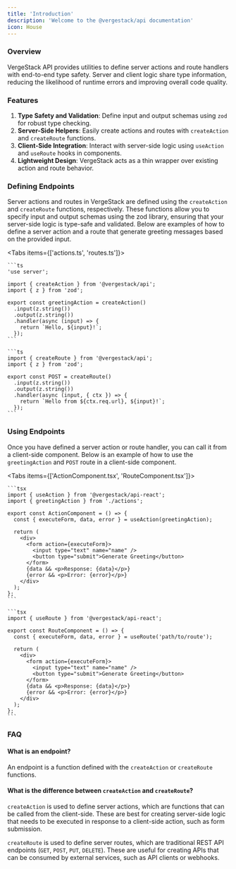 ```yaml
---
title: 'Introduction'
description: 'Welcome to the @vergestack/api documentation'
icon: House
---
```


### Overview

VergeStack API provides utilities to define server actions and route handlers with end-to-end type safety. Server and client logic share type information, reducing the likelihood of runtime errors and improving overall code quality.

### Features

1. **Type Safety and Validation**: Define input and output schemas using `zod` for robust type checking.
2. **Server-Side Helpers**: Easily create actions and routes with `createAction` and `createRoute` functions.
3. **Client-Side Integration**: Interact with server-side logic using `useAction` and `useRoute` hooks in components.
4. **Lightweight Design**: VergeStack acts as a thin wrapper over existing action and route behavior.

### Defining Endpoints

Server actions and routes in VergeStack are defined using the `createAction` and `createRoute` functions, respectively. These functions allow you to specify input and output schemas using the zod library, ensuring that your server-side logic is type-safe and validated. Below are examples of how to define a server action and a route that generate greeting messages based on the provided input.

<Tabs items={['actions.ts', 'routes.ts']}>
  <Tab value="actions.ts" label="actions.ts">

    ```ts
    'use server';

    import { createAction } from '@vergestack/api';
    import { z } from 'zod';

    export const greetingAction = createAction()
      .input(z.string())
      .output(z.string())
      .handler(async (input) => {
        return `Hello, ${input}!`;
      });
    ```

  </Tab>
  <Tab value="routes.ts" label="routes.ts">

    ```ts
    import { createRoute } from '@vergestack/api';
    import { z } from 'zod';

    export const POST = createRoute()
      .input(z.string())
      .output(z.string())
      .handler(async (input, { ctx }) => {
        return `Hello from ${ctx.req.url}, ${input}!`;
      });
    ```

  </Tab>
</Tabs>

### Using Endpoints

Once you have defined a server action or route handler, you can call it from a client-side component. Below is an example of how to use the `greetingAction` and `POST` route in a client-side component.

<Tabs items={['ActionComponent.tsx', 'RouteComponent.tsx']}>
  <Tab value="ActionComponent.tsx" label="ActionComponent.tsx">

    ```tsx
    import { useAction } from '@vergestack/api-react';
    import { greetingAction } from './actions';

    export const ActionComponent = () => {
      const { executeForm, data, error } = useAction(greetingAction);

      return (
        <div>
          <form action={executeForm}>
            <input type="text" name="name" />
            <button type="submit">Generate Greeting</button>
          </form>
          {data && <p>Response: {data}</p>}
          {error && <p>Error: {error}</p>}
        </div>
      );
    };
    ```

  </Tab>
  <Tab value="RouteComponent.tsx" label="RouteComponent.tsx">

    ```tsx
    import { useRoute } from '@vergestack/api-react';

    export const RouteComponent = () => {
      const { executeForm, data, error } = useRoute('path/to/route');

      return (
        <div>
          <form action={executeForm}>
            <input type="text" name="name" />
            <button type="submit">Generate Greeting</button>
          </form>
          {data && <p>Response: {data}</p>}
          {error && <p>Error: {error}</p>}
        </div>
      );
    };
    ```

  </Tab>
</Tabs>

### FAQ

#### What is an endpoint?

An endpoint is a function defined with the `createAction` or `createRoute` functions.

#### What is the difference between `createAction` and `createRoute`?

`createAction` is used to define server actions, which are functions that can be called from the client-side. These are best for creating server-side logic that needs to be executed in response to a client-side action, such as form submission.

`createRoute` is used to define server routes, which are traditional REST API endpoints (`GET`, `POST`, `PUT`, `DELETE`). These are useful for creating APIs that can be consumed by external services, such as API clients or webhooks.

